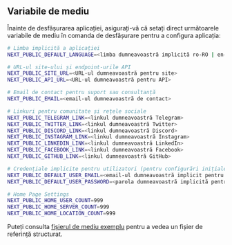 ## Variabile de mediu

Înainte de desfășurarea aplicației, asigurați-vă că setați direct următoarele variabile de mediu în comanda de desfășurare pentru a configura aplicația:

```bash
# Limba implicită a aplicației
NEXT_PUBLIC_DEFAULT_LANGUAGE=<limba dumneavoastră implicită ro-RO | en-US>

# URL-ul site-ului și endpoint-urile API
NEXT_PUBLIC_SITE_URL=<URL-ul dumneavoastră pentru site>
NEXT_PUBLIC_API_URL=<URL-ul dumneavoastră pentru API>

# Email de contact pentru suport sau consultanță
NEXT_PUBLIC_EMAIL=<email-ul dumneavoastră de contact>

# Linkuri pentru comunitate și rețele sociale
NEXT_PUBLIC_TELEGRAM_LINK=<linkul dumneavoastră Telegram>
NEXT_PUBLIC_TWITTER_LINK=<linkul dumneavoastră Twitter>
NEXT_PUBLIC_DISCORD_LINK=<linkul dumneavoastră Discord>
NEXT_PUBLIC_INSTAGRAM_LINK=<linkul dumneavoastră Instagram>
NEXT_PUBLIC_LINKEDIN_LINK=<linkul dumneavoastră LinkedIn>
NEXT_PUBLIC_FACEBOOK_LINK=<linkul dumneavoastră Facebook>
NEXT_PUBLIC_GITHUB_LINK=<linkul dumneavoastră GitHub>

# Credențiale implicite pentru utilizatori (pentru configurări inițiale sau scopuri de testare)
NEXT_PUBLIC_DEFAULT_USER_EMAIL=<email-ul dumneavoastră implicit pentru utilizator>
NEXT_PUBLIC_DEFAULT_USER_PASSWORD=<parola dumneavoastră implicită pentru utilizator>

# Home Page Settings
NEXT_PUBLIC_HOME_USER_COUNT=999
NEXT_PUBLIC_HOME_SERVER_COUNT=999
NEXT_PUBLIC_HOME_LOCATION_COUNT=999
```

Puteți consulta [fișierul de mediu exemplu](https://github.com/perfect-panel/ppanel-web/blob/main/apps/user/.env.template) pentru a vedea un fișier de referință structurat.


<Giscus />
